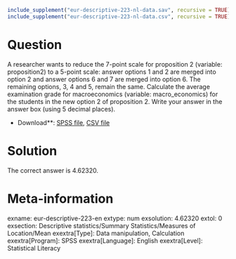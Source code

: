 ```r
include_supplement("eur-descriptive-223-nl-data.sav", recursive = TRUE)
include_supplement("eur-descriptive-223-nl-data.csv", recursive = TRUE)
```

Question
========
A researcher wants to reduce the 7-point scale for proposition 2 (variable: proposition2) to a 5-point scale: answer options 1 and 2 are merged into option 2 and answer options 6 and 7 are merged into option 6. The remaining options, 3, 4 and 5, remain the same. Calculate the average examination grade for macroeconomics (variable: macro_economics) for the students in the new option 2 of proposition 2. Write your answer in the answer box (using 5 decimal places).

* Download**: [SPSS file](eur-descriptive-223-nl-data.sav), [CSV file](eur-descriptive-223-nl-data.csv)


Solution
========
The correct answer is 4.62320.

Meta-information
================
exname: eur-descriptive-223-en
extype: num
exsolution: 4.62320
extol: 0
exsection: Descriptive statistics/Summary Statistics/Measures of Location/Mean
exextra[Type]: Data manipulation, Calculation
exextra[Program]: SPSS
exextra[Language]: English
exextra[Level]: Statistical Literacy
